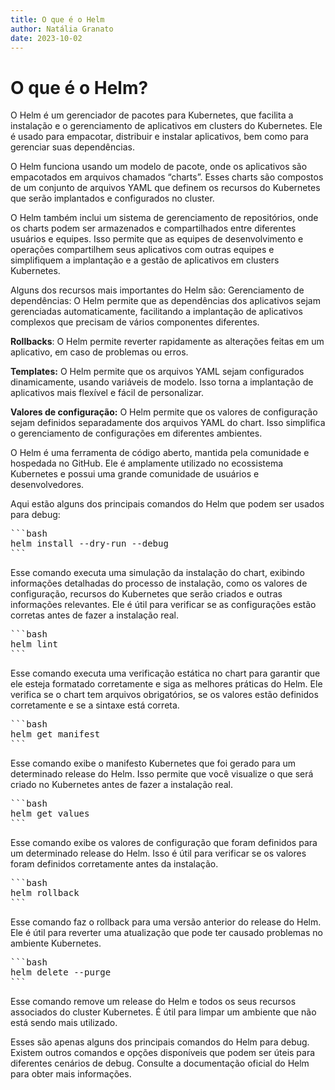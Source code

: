 ```yaml
---
title: O que é o Helm
author: Natália Granato
date: 2023-10-02
---
```


# O que é o Helm?


O Helm é um gerenciador de pacotes para Kubernetes, que facilita a instalação e o gerenciamento de aplicativos em clusters do Kubernetes. Ele é usado para empacotar, distribuir e instalar aplicativos, bem como para gerenciar suas dependências.

O Helm funciona usando um modelo de pacote, onde os aplicativos são empacotados em arquivos chamados “charts”. Esses charts são compostos de um conjunto de arquivos YAML que definem os recursos do Kubernetes que serão implantados e configurados no cluster.

O Helm também inclui um sistema de gerenciamento de repositórios, onde os charts podem ser armazenados e compartilhados entre diferentes usuários e equipes. Isso permite que as equipes de desenvolvimento e operações compartilhem seus aplicativos com outras equipes e simplifiquem a implantação e a gestão de aplicativos em clusters Kubernetes.

Alguns dos recursos mais importantes do Helm são:
Gerenciamento de dependências: O Helm permite que as dependências dos aplicativos sejam gerenciadas automaticamente, facilitando a implantação de aplicativos complexos que precisam de vários componentes diferentes.

**Rollbacks**: O Helm permite reverter rapidamente as alterações feitas em um aplicativo, em caso de problemas ou erros.

**Templates:** O Helm permite que os arquivos YAML sejam configurados dinamicamente, usando variáveis de modelo. Isso torna a implantação de aplicativos mais flexível e fácil de personalizar.

**Valores de configuração:** O Helm permite que os valores de configuração sejam definidos separadamente dos arquivos YAML do chart. Isso simplifica o gerenciamento de configurações em diferentes ambientes.

O Helm é uma ferramenta de código aberto, mantida pela comunidade e hospedada no GitHub. Ele é amplamente utilizado no ecossistema Kubernetes e possui uma grande comunidade de usuários e desenvolvedores.

Aqui estão alguns dos principais comandos do Helm que podem ser usados para debug:
<pre>
```bash
helm install --dry-run --debug
```
</pre>


Esse comando executa uma simulação da instalação do chart, exibindo informações detalhadas do processo de instalação, como os valores de configuração, recursos do Kubernetes que serão criados e outras informações relevantes. Ele é útil para verificar se as configurações estão corretas antes de fazer a instalação real.
<pre>
```bash
helm lint
```
</pre>

Esse comando executa uma verificação estática no chart para garantir que ele esteja formatado corretamente e siga as melhores práticas do Helm. Ele verifica se o chart tem arquivos obrigatórios, se os valores estão definidos corretamente e se a sintaxe está correta.
<pre>
```bash
helm get manifest <release-name>
```
</pre>

Esse comando exibe o manifesto Kubernetes que foi gerado para um determinado release do Helm. Isso permite que você visualize o que será criado no Kubernetes antes de fazer a instalação real.
<pre>
```bash
helm get values <release-name>
```
</pre>

Esse comando exibe os valores de configuração que foram definidos para um determinado release do Helm. Isso é útil para verificar se os valores foram definidos corretamente antes da instalação.
<pre>
```bash
helm rollback <release-name> <revision-number>
```
</pre>

Esse comando faz o rollback para uma versão anterior do release do Helm. Ele é útil para reverter uma atualização que pode ter causado problemas no ambiente Kubernetes.
<pre>
```bash
helm delete --purge <release-name>
```
</pre>

Esse comando remove um release do Helm e todos os seus recursos associados do cluster Kubernetes. É útil para limpar um ambiente que não está sendo mais utilizado.

Esses são apenas alguns dos principais comandos do Helm para debug. Existem outros comandos e opções disponíveis que podem ser úteis para diferentes cenários de debug. Consulte a documentação oficial do Helm para obter mais informações.